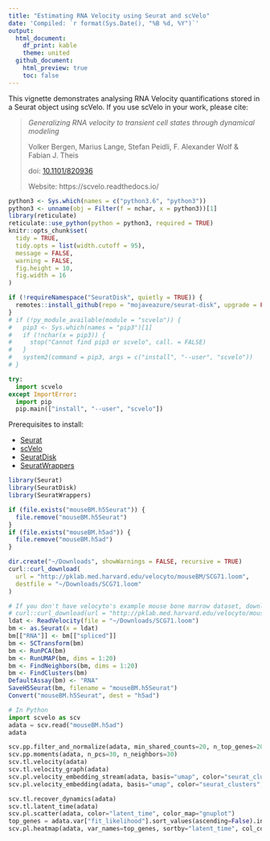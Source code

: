 ```yaml
---
title: "Estimating RNA Velocity using Seurat and scVelo"
date: 'Compiled: `r format(Sys.Date(), "%B %d, %Y")`'
output: 
  html_document:
    df_print: kable
    theme: united
  github_document:
    html_preview: true
    toc: false
---
```


This vignette demonstrates analysing RNA Velocity quantifications stored in a Seurat object using scVelo. If you use scVelo in your work, please cite:

> *Generalizing RNA velocity to transient cell states through dynamical modeling*
>
> Volker Bergen, Marius Lange, Stefan Peidli, F. Alexander Wolf & Fabian J. Theis
>
> doi: [10.1101/820936](https://doi.org/10.1101/820936)
>
> Website: https://scvelo.readthedocs.io/

```r
python3 <- Sys.which(names = c("python3.6", "python3"))
python3 <- unname(obj = Filter(f = nchar, x = python3))[1]
library(reticulate)
reticulate::use_python(python = python3, required = TRUE)
knitr::opts_chunk$set(
  tidy = TRUE,
  tidy.opts = list(width.cutoff = 95),
  message = FALSE,
  warning = FALSE,
  fig.height = 10,
  fig.width = 16
)
```

```r
if (!requireNamespace("SeuratDisk", quietly = TRUE)) {
  remotes::install_github(repo = "mojaveazure/seurat-disk", upgrade = FALSE)
}
# if (!py_module_available(module = "scvelo")) {
#   pip3 <- Sys.which(names = "pip3")[1]
#   if (!nchar(x = pip3)) {
#     stop("Cannot find pip3 or scvelo", call. = FALSE)
#   }
#   system2(command = pip3, args = c("install", "--user", "scvelo"))
# }
```

```python
try:
  import scvelo
except ImportError:
  import pip
  pip.main(["install", "--user", "scvelo"])
```

Prerequisites to install:

 - [Seurat](https://satijalab.org/seurat/install)
 - [scVelo](https://scvelo.readthedocs.io/installation.html)
 - [SeuratDisk](https://mojaveazure.github.io/seurat-disk/#installation)
 - [SeuratWrappers](https://github.com/satijalab/seurat-wrappers)

```r
library(Seurat)
library(SeuratDisk)
library(SeuratWrappers)
```

```r
if (file.exists("mouseBM.h5Seurat")) {
  file.remove("mouseBM.h5Seurat")
}
if (file.exists("mouseBM.h5ad")) {
  file.remove("mouseBM.h5ad")
}
```

```r
dir.create("~/Downloads", showWarnings = FALSE, recursive = TRUE)
curl::curl_download(
  url = "http://pklab.med.harvard.edu/velocyto/mouseBM/SCG71.loom",
  destfile = "~/Downloads/SCG71.loom"
)
```

```r
# If you don't have velocyto's example mouse bone marrow dataset, download with the CURL command
# curl::curl_download(url = "http://pklab.med.harvard.edu/velocyto/mouseBM/SCG71.loom", destfile = "~/Downloads/SCG71.loom")
ldat <- ReadVelocity(file = "~/Downloads/SCG71.loom")
bm <- as.Seurat(x = ldat)
bm[["RNA"]] <- bm[["spliced"]]
bm <- SCTransform(bm)
bm <- RunPCA(bm)
bm <- RunUMAP(bm, dims = 1:20)
bm <- FindNeighbors(bm, dims = 1:20)
bm <- FindClusters(bm)
DefaultAssay(bm) <- "RNA"
SaveH5Seurat(bm, filename = "mouseBM.h5Seurat")
Convert("mouseBM.h5Seurat", dest = "h5ad")
```

```python
# In Python
import scvelo as scv
adata = scv.read("mouseBM.h5ad")
adata
```

```python
scv.pp.filter_and_normalize(adata, min_shared_counts=20, n_top_genes=2000)
scv.pp.moments(adata, n_pcs=30, n_neighbors=30)
scv.tl.velocity(adata)
scv.tl.velocity_graph(adata)
scv.pl.velocity_embedding_stream(adata, basis="umap", color="seurat_clusters")
scv.pl.velocity_embedding(adata, basis="umap", color="seurat_clusters", arrow_length=3, arrow_size=2, dpi=120)
```

```python
scv.tl.recover_dynamics(adata)
scv.tl.latent_time(adata)
scv.pl.scatter(adata, color="latent_time", color_map="gnuplot")
top_genes = adata.var["fit_likelihood"].sort_values(ascending=False).index[:300]
scv.pl.heatmap(adata, var_names=top_genes, sortby="latent_time", col_color="seurat_clusters", n_convolve=100)
```
